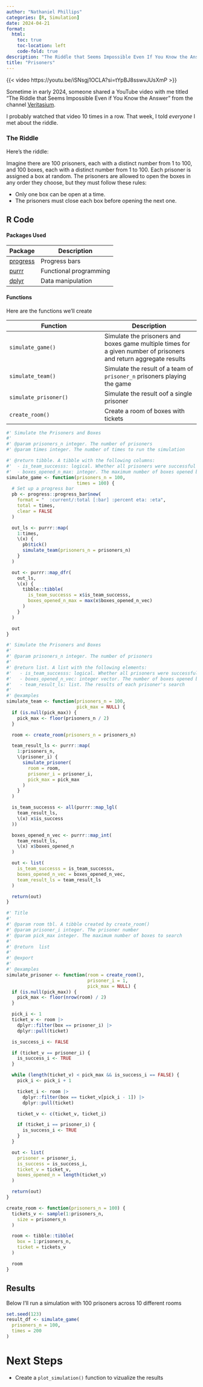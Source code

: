 ```yaml
--- 
author: "Nathaniel Phillips" 
categories: [R, Simulation] 
date: 2024-04-21
format:
  html:
    toc: true
    toc-location: left
    code-fold: true
description: "The Riddle that Seems Impossible Even If You Know the Answer" 
title: "Prisoners" 
---
```


{{< video https://youtu.be/iSNsgj1OCLA?si=tYpBJ8sswvJUsXmP >}}

Sometime in early 2024, someone shared a YouTube video with me titled "The Riddle that Seems Impossible Even if You Know the Answer" from the channel [Veritasium](https://www.youtube.com/@veritasium).

I probably watched that video 10 times in a row. That week, I told *everyone* I met about the riddle.

### The Riddle

Here's the riddle:

Imagine there are 100 prisoners, each with a distinct number from 1 to 100, and 100 boxes, each with a distinct number from 1 to 100. Each prisoner is assigned a box at random. The prisoners are allowed to open the boxes in any order they choose, but they must follow these rules:

- Only one box can be open at a time.
- The prisoners must close each box before opening the next one.

## R Code

#### Packages Used

| Package | Description |
| --- | --- |
| [progress](https://github.com/r-lib/progress) | Progress bars |
| [purrr](https://purrr.tidyverse.org/) | Functional programming |
| [dplyr](https://dplyr.tidyverse.org/) | Data manipulation |

#### Functions

Here are the functions we'll create

| Function | Description |
| --- | --- |
| `simulate_game()` | Simulate the prisoners and boxes game multiple times for a given number of prisoners and return aggregate results|
| `simulate_team()` | Simulate the result of a team of `prisoner_n` prisoners playing the game|
| `simulate_prisoner()` | Simulate the result oof a single prisoner|
|`create_room()` | Create a room of boxes with tickets|

```r
#' Simulate the Prisoners and Boxes
#'
#' @param prisoners_n integer. The number of prisoners
#' @param times integer. The number of times to run the simulation

#' @return tibble. A tibble with the following columns:
#'  - is_team_successs: logical. Whether all prisoners were successful
#'  - boxes_opened_n_max: integer. The maximum number of boxes opened by a prisoner
simulate_game <- function(prisoners_n = 100,
                          times = 100) {
  # Set up a progress bar
  pb <- progress::progress_bar$new(
    format = "  :current/:total [:bar] :percent eta: :eta",
    total = times,
    clear = FALSE
  )

  out_ls <- purrr::map(
    1:times,
    \(x) {
      pb$tick()
      simulate_team(prisoners_n = prisoners_n)
    }
  )

  out <- purrr::map_dfr(
    out_ls,
    \(x) {
      tibble::tibble(
        is_team_successs = x$is_team_successs,
        boxes_opened_n_max = max(x$boxes_opened_n_vec)
      )
    }
  )

  out
}

#' Simulate the Prisoners and Boxes
#'
#' @param prisoners_n integer. The number of prisoners
#'
#' @return list. A list with the following elements:
#'   - is_team_successs: logical. Whether all prisoners were successful
#'   - boxes_opened_n_vec: integer vector. The number of boxes opened by each prisoner
#'   - team_result_ls: list. The results of each prisoner's search
#'
#' @examples
simulate_team <- function(prisoners_n = 100,
                          pick_max = NULL) {
  if (is.null(pick_max)) {
    pick_max <- floor(prisoners_n / 2)
  }

  room <- create_room(prisoners_n = prisoners_n)

  team_result_ls <- purrr::map(
    1:prisoners_n,
    \(prisoner_i) {
      simulate_prisoner(
        room = room,
        prisoner_i = prisoner_i,
        pick_max = pick_max
      )
    }
  )

  is_team_successs <- all(purrr::map_lgl(
    team_result_ls,
    \(x) x$is_success
  ))

  boxes_opened_n_vec <- purrr::map_int(
    team_result_ls,
    \(x) x$boxes_opened_n
  )

  out <- list(
    is_team_successs = is_team_successs,
    boxes_opened_n_vec = boxes_opened_n_vec,
    team_result_ls = team_result_ls
  )

  return(out)
}

#' Title
#'
#' @param room tbl. A tibble created by create_room()
#' @param prisoner_i integer. The prisoner number
#' @param pick_max integer. The maximum number of boxes to search
#'
#' @return  list
#'
#' @export
#'
#' @examples
simulate_prisoner <- function(room = create_room(),
                              prisoner_i = 1,
                              pick_max = NULL) {
  if (is.null(pick_max)) {
    pick_max <- floor(nrow(room) / 2)
  }

  pick_i <- 1
  ticket_v <- room |>
    dplyr::filter(box == prisoner_i) |>
    dplyr::pull(ticket)

  is_success_i <- FALSE

  if (ticket_v == prisoner_i) {
    is_success_i <- TRUE
  }

  while (length(ticket_v) < pick_max && is_success_i == FALSE) {
    pick_i <- pick_i + 1

    ticket_i <- room |>
      dplyr::filter(box == ticket_v[pick_i - 1]) |>
      dplyr::pull(ticket)

    ticket_v <- c(ticket_v, ticket_i)

    if (ticket_i == prisoner_i) {
      is_success_i <- TRUE
    }
  }

  out <- list(
    prisoner = prisoner_i,
    is_success = is_success_i,
    ticket_v = ticket_v,
    boxes_opened_n = length(ticket_v)
  )

  return(out)
}

create_room <- function(prisoners_n = 100) {
  tickets_v <- sample(1:prisoners_n,
    size = prisoners_n
  )

  room <- tibble::tibble(
    box = 1:prisoners_n,
    ticket = tickets_v
  )

  room
}
```

## Results

Below I'll run a simulation with 100 prisoners across 10 different rooms

```r
set.seed(123)
result_df <- simulate_game(
  prisoners_n = 100,
  times = 200
)
```

# Next Steps

- Create a `plot_simulation()` function to vizualize the results
